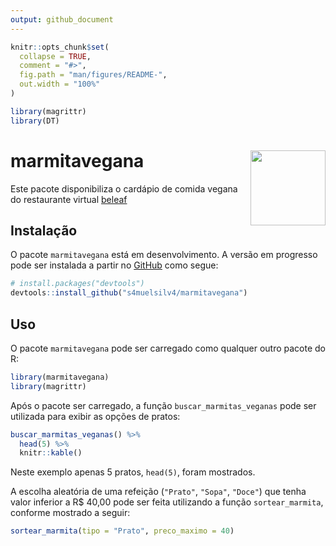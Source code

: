 ```yaml
---
output: github_document
---
```


<!-- README.md is generated from README.Rmd. Please edit that file -->

```r
knitr::opts_chunk$set(
  collapse = TRUE,
  comment = "#>",
  fig.path = "man/figures/README-",
  out.width = "100%"
)

library(magrittr)
library(DT)
```

# marmitavegana <img src="man/figures/marmitavegana_hex.png" align="right" width = "120px"/>

<!-- badges: start -->
<!-- badges: end -->

Este pacote disponibiliza o cardápio de comida vegana do restaurante virtual [beleaf](https://www.beleaf.com.br/cardapio-marmitas-veganas) 

## Instalação

O pacote `marmitavegana` está em desenvolvimento. A versão em progresso pode ser instalada a partir no [GitHub](https://github.com/) como segue:

``` r
# install.packages("devtools")
devtools::install_github("s4muelsilv4/marmitavegana")
```
## Uso

O pacote `marmitavegana` pode ser carregado como qualquer outro pacote do R:

```r
library(marmitavegana)
library(magrittr)
```

Após o pacote ser carregado, a função `buscar_marmitas_veganas` pode ser utilizada para exibir as opções de pratos: 

```r
buscar_marmitas_veganas() %>% 
  head(5) %>% 
  knitr::kable()
```
Neste exemplo apenas 5 pratos, `head(5)`, foram mostrados.

A escolha aleatória de uma refeição (`"Prato"`, `"Sopa"`, `"Doce"`) que tenha valor inferior a R$ 40,00 pode ser feita utilizando a função `sortear_marmita`, conforme mostrado a seguir:

```r
sortear_marmita(tipo = "Prato", preco_maximo = 40)
```
